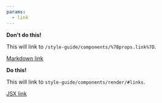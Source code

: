 ```yaml
---
params:
  - link
---
```


**Don't do this!**

This will link to `/style-guide/components/%7Bprops.link%7D`.

[Markdown link]({props.link})

**Do this!**

This will link to `style-guide/components/render/#links`.

<p><a href={props.link}>JSX link</a></p>